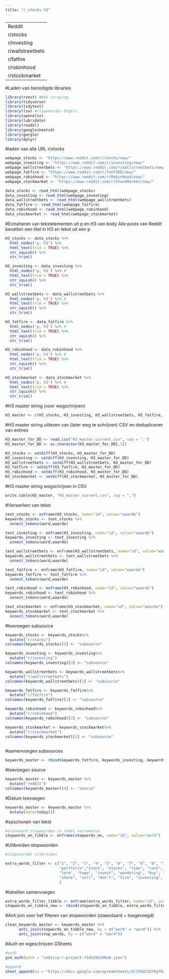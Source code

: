 ---
title: "r_stocks V3"
---

---
Reddit
r/stocks
r/investing
r/wallstreetbets
r/fatfire
r/robinhood
r/stockmarket
---

#Laden van benodigde libraries
```{r message=FALSE, warning=FALSE, paged.print=TRUE}
library(rvest) #Web scraping
library(tidyverse)
library(tidytext)
library(lsa) #stopwoorden Engels
library(openxlsx)
library(lubridate)
library(readxl)
library(googlesheets4)
library(gargle)
library(dplyr)
```

#laden van alle URL r/stocks
```{r}
webpage_stocks <- "https://www.reddit.com/r/stocks/new/"
webpage_investing <- "https://www.reddit.com/r/investing/new/"
webpage_wallstreetbets <- "https://www.reddit.com/r/wallstreetbets/new/"
webpage_fatfire <- "https://www.reddit.com/r/fatFIRE/new/"
webpage_robinhood <- "https://www.reddit.com/r/RobinHood/new/"
webpage_stockmarket <- "https://www.reddit.com/r/StockMarket/new/"

data_stocks <- read_html(webpage_stocks)
data_investing <- read_html(webpage_investing)
data_wallstreetbets <- read_html(webpage_wallstreetbets)
data_fatfire <- read_html(webpage_fatfire)
data_robinhood <- read_html(webpage_robinhood)
data_stockmarket <- read_html(webpage_stockmarket)
```

#Extraheren van tekstelementen uit p en H3 van body
Alle posts van Reddit bevatten een titel in H3 en tekst uit een p
```{r warning=FALSE}
H3_stocks <- data_stocks %>%
  html_nodes('p, h3') %>%
  html_text(trim = TRUE) %>%
  str_squish() %>%
  str_trim()

H3_investing <- data_investing %>%
  html_nodes('p, h3') %>% #
  html_text(trim = TRUE) %>%
  str_squish() %>%
  str_trim()

H3_wallstreetbets <- data_wallstreetbets %>%
  html_nodes('p, h3') %>% #
  html_text(trim = TRUE) %>%
  str_squish() %>%
  str_trim()

H3_fatfire <- data_fatfire %>%
  html_nodes('p, h3') %>% #
  html_text(trim = TRUE) %>%
  str_squish() %>%
  str_trim()

H3_robinhood <- data_robinhood %>%
  html_nodes('p, h3') %>% #
  html_text(trim = TRUE) %>%
  str_squish() %>%
  str_trim()

H3_stockmarket <- data_stockmarket %>%
  html_nodes('p, h3') %>% #
  html_text(trim = TRUE) %>%
  str_squish() %>%
  str_trim()

```

#H3 master string (voor wegschrijven)
```{r}
H3_master <- c(H3_stocks, H3_investing, H3_wallstreetbets, H3_fatfire, H3_robinhood, H3_stockmarket)
```

#H3 master string uitlezen van (later weg te schrijven) CSV en dedupliceren van entries
```{r}
H3_master_for_DD <- read.csv("H3_master_current.csv", sep = ",")
H3_master_for_DD <- as.character(H3_master_for_DD[,1])

H3_stocks <- setdiff(H3_stocks, H3_master_for_DD)
H3_investing <- setdiff(H3_investing, H3_master_for_DD)
H3_wallstreetbets <- setdiff(H3_wallstreetbets, H3_master_for_DD)
H3_fatfire <- setdiff(H3_fatfire, H3_master_for_DD)
H3_robinhood <- setdiff(H3_robinhood, H3_master_for_DD)
H3_stockmarket <- setdiff(H3_stockmarket, H3_master_for_DD)


```

#H3 master string wegschrijven in CSV
```{r}
write.table(H3_master, "H3_master_current.csv", sep = ",")
```


#Verwerken van tekst
```{r}
text_stocks <- enframe(H3_stocks, name="id", value="waarde")
keywords_stocks <- text_stocks %>%
  unnest_tokens(word,waarde)

text_investing <- enframe(H3_investing, name="id", value="waarde")
keywords_investing <- text_investing %>%
  unnest_tokens(word,waarde)

text_wallstreetbets <- enframe(H3_wallstreetbets, name="id", value="waarde")
keywords_wallstreetbets <- text_wallstreetbets %>%
  unnest_tokens(word,waarde)

text_fatfire <- enframe(H3_fatfire, name="id", value="waarde")
keywords_fatfire <- text_fatfire %>%
  unnest_tokens(word,waarde)

text_robinhood <- enframe(H3_robinhood, name="id", value="waarde")
keywords_robinhood <- text_robinhood %>%
  unnest_tokens(word,waarde)

text_stockmarket <- enframe(H3_stockmarket, name="id", value="waarde")
keywords_stockmarket <- text_stockmarket %>%
  unnest_tokens(word,waarde)
```

#toevoegen subsource
```{r}
keywords_stocks <- keywords_stocks%>%
  mutate("r/stocks")
colnames(keywords_stocks)[3] <- "subsource"

keywords_investing <- keywords_investing%>%
  mutate("r/investing")
colnames(keywords_investing)[3] <- "subsource"

keywords_wallstreetbets <- keywords_wallstreetbets%>%
  mutate("r/wallstreetbets")
colnames(keywords_wallstreetbets)[3] <- "subsource"

keywords_fatfire <- keywords_fatfire%>%
  mutate("r/fatfire")
colnames(keywords_fatfire)[3] <- "subsource"

keywords_robinhood <- keywords_robinhood%>%
  mutate("r/robinhood")
colnames(keywords_robinhood)[3] <- "subsource"

keywords_stockmarket <- keywords_stockmarket%>%
  mutate("r/stockmarket")
colnames(keywords_stockmarket)[3] <- "subsource"
  
```

#samenvoegen subsources
```{r}
keywords_master <- rbind(keywords_fatfire, keywords_investing, keywords_robinhood, keywords_stockmarket, keywords_wallstreetbets, keywords_stocks)
```

#toevoegen source
```{r}
keywords_master <- keywords_master %>%
  mutate("reddit")
colnames(keywords_master)[4] <- "source"

```


#Datum toevoegen
```{r}
keywords_master <- keywords_master %>% 
  mutate(date=today())
```

#opschonen van tekst
```{r}
#standaard stopwoorden in tabel verzamelen
stopwords_en_tibble <- enframe(stopwords_en, name="id", value="word")

```

#Uitbreiden stopwoorden
```{r}
#stopwoorden uitbreiden

extra_words_filter <- c("1", "2", "3", "4", "5", "6", "7", "8", "9", "10", "11", "12", "13", "14", "15", "16", "17", "18", "19", "20", "21", "2020", "2021",
                        "portfolio","stock", "stocks", "time", "cash", "day", "money", "price", "bank", "swap", "currency", "i’m", "it’s", "i’ve", "isn’t", 
                        "term", "hope", "invest", "wondering", "buy", "house", "happened", "immediately", "online", "digital", "https", "http", "bought", "body",
                        "share", "sell", "don’t", "firm", "investing", "investment", "investors", "market", "month", "week", "day"
                        )

```

#tabellen samenvoegen
```{r}
extra_words_filter_tibble <- enframe(extra_words_filter, name="id", value="word")
stopwords_en_tibble_new <- rbind(stopwords_en_tibble, extra_words_filter_tibble)
```

#Anti join voor het filteren van stopwoorden (staandaard + toegevoegd)
```{r}
clean_keywords_master <- keywords_master %>% 
      anti_join(stopwords_en_tibble_new, by = c("word" = "word")) %>%
      anti_join(stop_words, by = c("word" = "word"))
```

#Auth en wgeschrijven GSheets
```{r}
#auth
gs4_auth(path = "indicia-r-project-f1d3356290a8.json")

#append
sheet_append(ss = "https://docs.google.com/spreadsheets/d/1Y6OJ1UYOgf8zDXmf6tuPqSjdFEP13Hy-Uz3wqNlApDI/edit?usp=sharing", clean_keywords_master, sheet = "Reddit_master")

```
```{r}

```
